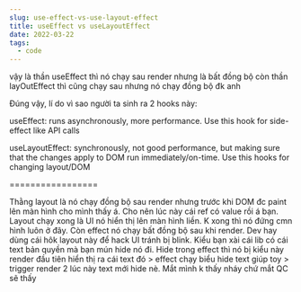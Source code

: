 ```yaml
---
slug: use-effect-vs-use-layout-effect
title: useEffect vs useLayoutEffect
date: 2022-03-22
tags:
  - code
---
```

vậy là thần useEffect thì nó chạy sau render nhưng là bất đồng bộ còn thần layOutEffect thì cũng chạy sau nhưng nó chạy đồng bộ đk anh

Đúng vậy, lí do vì sao người ta sinh ra 2 hooks này:

useEffect: runs asynchronously, more performance. Use this hook for side-effect like API calls

useLayoutEffect: synchronously, not good performance, but making sure that the changes apply to DOM run immediately/on-time. Use this hooks for changing layout/DOM

=================

Thằng layout là nó chạy đồng bộ sau render nhưng trước khi DOM đc paint lên màn hình cho mình thấy á. Cho nên lúc này cái ref có value rồi á bạn. Layout chạy xong là UI nó hiển thị lên màn hình liền. K xong thì nó đứng cmn hình luôn ở đây. Còn effect nó chạy bất đồng bộ sau khi render. Dev hay dùng cái hôk layout này để hack UI tránh bị blink. Kiểu bạn xài cái lib có cái text bản quyền mà bạn mún hide nó đi. Hide trong effect thì nó bị kiểu này render đầu tiên hiển thị ra cái text đó > effect chạy biểu hide text giúp toy > trigger render 2 lúc này text mới hide nè. Mắt mình k thấy nháy chứ mắt QC sẽ thấy